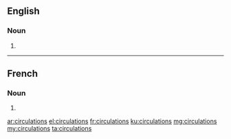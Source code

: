 ==English==

===Noun===
{{head|en|plural}}

# {{plural of|circulation|lang=en}}

----

==French==

===Noun===
{{head|fr|plural}}

# {{plural of|circulation|lang=fr}}

[[ar:circulations]]
[[el:circulations]]
[[fr:circulations]]
[[ku:circulations]]
[[mg:circulations]]
[[my:circulations]]
[[ta:circulations]]
